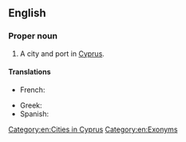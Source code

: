 ==English==

===Proper noun===
{{en-proper noun}}

# A city and port in [[Cyprus]].

====Translations====
{{trans-top|port of Cyprus}}
* French: {{t|fr|Limassol}}
{{trans-mid}}
* Greek: {{t+|el|Λεμεσός}}
* Spanish: {{t|es|Limasol}}
{{trans-bottom}}

[[Category:en:Cities in Cyprus]]
[[Category:en:Exonyms]]
